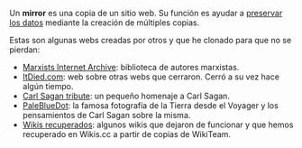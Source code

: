 {{header|1=Mirrors}}

Un '''mirror''' es una copia de un sitio web. Su función es ayudar a [[preservacion/preservacion digital|preservar los datos]] mediante la creación de múltiples copias.

Estas son algunas webs creadas por otros y que he clonado para que no se pierdan:

* [https://emijrp.github.io/www.marxists.org/ Marxists Internet Archive]: biblioteca de autores marxistas.
* [https://emijrp.github.io/itdied.com/ ItDied.com]: web sobre otras webs que cerraron. Cerró a su vez hace algún tiempo.
* [https://emijrp.github.io/carl-sagan-tribute/ Carl Sagan tribute]: un pequeño homenaje a Carl Sagan.
* [https://emijrp.github.io/palebluedot/ PaleBlueDot]: la famosa fotografía de la Tierra desde el Voyager y los pensamientos de Carl Sagan sobre la misma.
* [https://www.wikis.cc/wiki/Wikis_recuperados Wikis recuperados]: algunos wikis que dejaron de funcionar y que hemos recuperado en Wikis.cc a partir de copias de WikiTeam.

{{footer}}
